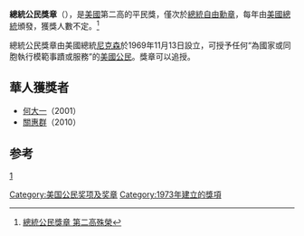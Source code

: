 {{Infobox Military Award
|name=總統公民獎章 Presidential Citizens Medal
|image=[[Image:Presidential_Citizens_Medal.png|150px]]
|caption=
|awarded_by=[[美國總統|美國總統]]
|type=獎章
|eligibility=美國公民
|for="exemplary deeds or services [performed] for his or her country or fellow citizens."
|status=Active
|first_award=1973年
|last_award=
|total=
|posthumous=
|recipients=
|individual=
|higher=[[總統自由勳章|總統自由勳章]]
|same=
|lower=[[Public_Safety_Officer_Medal_of_Valor|Public Safety Officer Medal of Valor]]
|image2=[[File:Prescitmed.gif|106px]]
|caption2=綬帶
}}

'''總統公民獎章'''（{{lang-en|'''Presidential Citizens Medal'''}}），是[[美國|美國]]第二高的平民獎，僅次於[[總統自由勳章|總統自由勳章]]，每年由[[美國總統|美國總統]]頒發，獲獎人數不定。<ref>[http://hk.apple.nextmedia.com/template/apple/art_main.php?&iss_id=20100806&sec_id=4104&art_id=14316544 總統公民獎章 第二高殊榮]</ref>

總統公民獎章由美國總統[[尼克森|尼克森]]於1969年11月13日設立，可授予任何“為國家或同胞執行模範事蹟或服務”的[[美國公民|美國公民]]。獎章可以追授。

==華人獲獎者==
*[[何大一|何大一]]（2001）
*[[關惠群|關惠群]]（2010）

==参考==
<div class="references-small">
<references />
</div>
[https://web.archive.org/web/20120322022247/http://www.whitehouse.gov/citizensmedal]
[[Category:美国公民奖项及奖章|Category:美国公民奖项及奖章]]
[[Category:1973年建立的獎項|Category:1973年建立的獎項]]